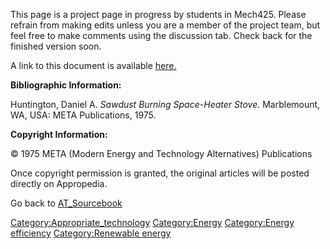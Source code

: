 This page is a project page in progress by students in Mech425. Please refrain from making edits unless you are a member of the project team, but feel free to make comments using the discussion tab. Check back for the finished version soon. 


A link to this document is available [http://www.cd3wd.com/CD3WD_40/JF/JF_VE/SMALL/20-457.pdf here.]


'''Bibliographic Information:''' 

Huntington, Daniel A. ''Sawdust Burning Space-Heater Stove.'' Marblemount, WA, USA: META Publications, 1975.
 

'''Copyright Information:''' 

© 1975 META (Modern Energy and Technology Alternatives) Publications

 
Once copyright permission is granted, the original articles will be posted directly on Appropedia. 





Go back to [[AT_Sourcebook]]

[[Category:Appropriate_technology]]
[[Category:Energy]]
[[Category:Energy efficiency]]
[[Category:Renewable energy]]